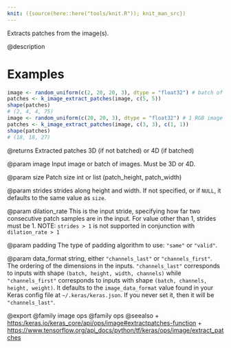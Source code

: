 ```yaml
---
knit: ({source(here::here("tools/knit.R")); knit_man_src})
---
```

Extracts patches from the image(s).

@description

# Examples
```r
image <- random_uniform(c(2, 20, 20, 3), dtype = "float32") # batch of 2 RGB images
patches <- k_image_extract_patches(image, c(5, 5))
shape(patches)
# (2, 4, 4, 75)
image <- random_uniform(c(20, 20, 3), dtype = "float32") # 1 RGB image
patches <- k_image_extract_patches(image, c(3, 3), c(1, 1))
shape(patches)
# (18, 18, 27)
```

@returns
Extracted patches 3D (if not batched) or 4D (if batched)

@param image
Input image or batch of images. Must be 3D or 4D.

@param size
Patch size int or list (patch_height, patch_width)

@param strides
strides along height and width. If not specified, or
if `NULL`, it defaults to the same value as `size`.

@param dilation_rate
This is the input stride, specifying how far two
consecutive patch samples are in the input. For value other than 1,
strides must be 1. NOTE: `strides > 1` is not supported in
conjunction with `dilation_rate > 1`

@param padding
The type of padding algorithm to use: `"same"` or `"valid"`.

@param data_format
string, either `"channels_last"` or `"channels_first"`.
The ordering of the dimensions in the inputs. `"channels_last"`
corresponds to inputs with shape `(batch, height, width, channels)`
while `"channels_first"` corresponds to inputs with shape
`(batch, channels, height, weight)`. It defaults to the
`image_data_format` value found in your Keras config file at
`~/.keras/keras.json`. If you never set it, then it will be
`"channels_last"`.

@export
@family image ops
@family ops
@seealso
+ <https:/keras.io/keras_core/api/ops/image#extractpatches-function>
+ <https://www.tensorflow.org/api_docs/python/tf/keras/ops/image/extract_patches>

